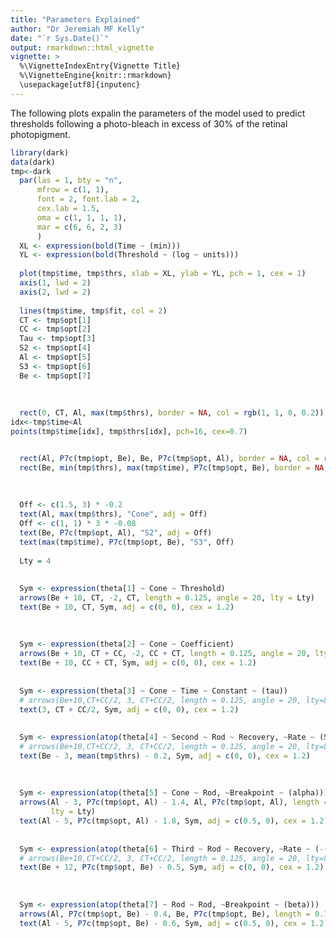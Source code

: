 ```yaml
---
title: "Parameters Explained"
author: "Dr Jeremiah MF Kelly"
date: "`r Sys.Date()`"
output: rmarkdown::html_vignette
vignette: >
  %\VignetteIndexEntry{Vignette Title}
  %\VignetteEngine{knitr::rmarkdown}
  \usepackage[utf8]{inputenc}
---
```


The following plots expalin the parameters of the model used to predict thresholds following a photo-bleach in excess of 30% of the retinal photopigment. 

```r
library(dark)
data(dark)
tmp<-dark
  par(las = 1, bty = "n", 
      mfrow = c(1, 1), 
      font = 2, font.lab = 2, 
      cex.lab = 1.5, 
      oma = c(1, 1, 1, 1), 
      mar = c(6, 6, 2, 3)
      )
  XL <- expression(bold(Time ~ (min)))
  YL <- expression(bold(Threshold ~ (log ~ units)))
  
  plot(tmp$time, tmp$thrs, xlab = XL, ylab = YL, pch = 1, cex = 1)
  axis(1, lwd = 2)
  axis(2, lwd = 2)
 
  lines(tmp$time, tmp$fit, col = 2)
  CT <- tmp$opt[1]
  CC <- tmp$opt[2]
  Tau <- tmp$opt[3]
  S2 <- tmp$opt[4]
  Al <- tmp$opt[5]
  S3 <- tmp$opt[6]
  Be <- tmp$opt[7]
  
  
 
  rect(0, CT, Al, max(tmp$thrs), border = NA, col = rgb(1, 1, 0, 0.2))
idx<-tmp$time<Al
points(tmp$time[idx], tmp$thrs[idx], pch=16, cex=0.7)


  rect(Al, P7c(tmp$opt, Be), Be, P7c(tmp$opt, Al), border = NA, col = rgb(1, 0, 0, 0.2))
  rect(Be, min(tmp$thrs), max(tmp$time), P7c(tmp$opt, Be), border = NA, col = rgb(1, 0, 
                                                                                  1, 0.2))
  
 
  Off <- c(1.5, 3) * -0.2
  text(Al, max(tmp$thrs), "Cone", adj = Off)
  Off <- c(1, 1) * 3 * -0.08
  text(Be, P7c(tmp$opt, Al), "S2", adj = Off)
  text(max(tmp$time), P7c(tmp$opt, Be), "S3", Off)
  
  Lty = 4
  
 
  Sym <- expression(theta[1] ~ Cone ~ Threshold)
  arrows(Be + 10, CT, -2, CT, length = 0.125, angle = 20, lty = Lty)
  text(Be + 10, CT, Sym, adj = c(0, 0), cex = 1.2)
  
  
 
  Sym <- expression(theta[2] ~ Cone ~ Coefficient)
  arrows(Be + 10, CT + CC, -2, CC + CT, length = 0.125, angle = 20, lty = Lty)
  text(Be + 10, CC + CT, Sym, adj = c(0, 0), cex = 1.2)
  
 
  Sym <- expression(theta[3] ~ Cone ~ Time ~ Constant ~ (tau))
  # arrows(Be+10,CT+CC/2, 3, CT+CC/2, length = 0.125, angle = 20, lty=Lty)
  text(3, CT + CC/2, Sym, adj = c(0, 0), cex = 1.2)
  
 
  Sym <- expression(atop(theta[4] ~ Second ~ Rod ~ Recovery, ~Rate ~ (S2)))
  # arrows(Be+10,CT+CC/2, 3, CT+CC/2, length = 0.125, angle = 20, lty=Lty)
  text(Be - 3, mean(tmp$thrs) - 0.2, Sym, adj = c(0, 0), cex = 1.2)
  
  
 
  Sym <- expression(atop(theta[5] ~ Cone ~ Rod, ~Breakpoint ~ (alpha)))
  arrows(Al - 3, P7c(tmp$opt, Al) - 1.4, Al, P7c(tmp$opt, Al), length = 0.125, angle = 20, 
         lty = Lty)
  text(Al - 5, P7c(tmp$opt, Al) - 1.8, Sym, adj = c(0.5, 0), cex = 1.2)
  
 
  Sym <- expression(atop(theta[6] ~ Third ~ Rod ~ Recovery, ~Rate ~ (-(S2 + S3))))
  # arrows(Be+10,CT+CC/2, 3, CT+CC/2, length = 0.125, angle = 20, lty=Lty)
  text(Be + 12, P7c(tmp$opt, Be) - 0.5, Sym, adj = c(0, 0), cex = 1.2)
  
  
 
  Sym <- expression(atop(theta[7] ~ Rod ~ Rod, ~Breakpoint ~ (beta)))
  arrows(Al, P7c(tmp$opt, Be) - 0.4, Be, P7c(tmp$opt, Be), length = 0.125, angle = 20, lty = Lty)
  text(Al - 5, P7c(tmp$opt, Be) - 0.6, Sym, adj = c(0.5, 0), cex = 1.2)
```


